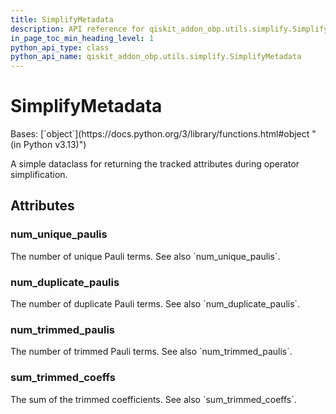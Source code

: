```yaml
---
title: SimplifyMetadata
description: API reference for qiskit_addon_obp.utils.simplify.SimplifyMetadata
in_page_toc_min_heading_level: 1
python_api_type: class
python_api_name: qiskit_addon_obp.utils.simplify.SimplifyMetadata
---
```


# SimplifyMetadata

<Class id="qiskit_addon_obp.utils.simplify.SimplifyMetadata" isDedicatedPage={true} github="https://github.com/Qiskit/qiskit-addon-obp/tree/main/qiskit_addon_obp/utils/simplify.py#L37-L51" signature="SimplifyMetadata(num_unique_paulis, num_duplicate_paulis, num_trimmed_paulis, sum_trimmed_coeffs)" modifiers="class">
  Bases: [`object`](https://docs.python.org/3/library/functions.html#object "(in Python v3.13)")

  A simple dataclass for returning the tracked attributes during operator simplification.

  ## Attributes

  ### num\_unique\_paulis

  <Attribute id="qiskit_addon_obp.utils.simplify.SimplifyMetadata.num_unique_paulis" attributeTypeHint="int">
    The number of unique Pauli terms. See also `num_unique_paulis`.
  </Attribute>

  ### num\_duplicate\_paulis

  <Attribute id="qiskit_addon_obp.utils.simplify.SimplifyMetadata.num_duplicate_paulis" attributeTypeHint="int">
    The number of duplicate Pauli terms. See also `num_duplicate_paulis`.
  </Attribute>

  ### num\_trimmed\_paulis

  <Attribute id="qiskit_addon_obp.utils.simplify.SimplifyMetadata.num_trimmed_paulis" attributeTypeHint="int">
    The number of trimmed Pauli terms. See also `num_trimmed_paulis`.
  </Attribute>

  ### sum\_trimmed\_coeffs

  <Attribute id="qiskit_addon_obp.utils.simplify.SimplifyMetadata.sum_trimmed_coeffs" attributeTypeHint="float">
    The sum of the trimmed coefficients. See also `sum_trimmed_coeffs`.
  </Attribute>
</Class>

